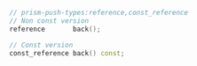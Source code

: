 ```cpp
// prism-push-types:reference,const_reference
// Non const version
reference       back();

// Const version
const_reference back() const;
```